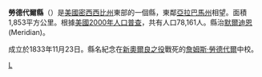 {{Infobox U.S. County|
 county  = 勞德代爾縣 |
 state = 密西西比州 |
 en county  = Lauderdale County |
 en state = Mississippi |
 seal =  |
 map = Map of Mississippi highlighting Lauderdale County.svg |
 map size = 150 |
 founded = 1833年11月23日 |
 seat = [[默爾迪恩_(密西西比州)|默爾迪恩]] | 
 area = 1,853 [[km²|km²]] (715 [[square_mile|mi²]]) |
 area land = 1,822 km² (704 mi²) |
 area water = 30 km² (12 mi²) |
 area percentage = 1.65% |
 census yr = 2000|
 pop = 78,161 |
 density = 43 |
 web = www.lauderdalecounty.org |
|}}
'''勞德代爾縣'''（{{lang-en|Lauderdale County}}）是[[美國|美國]][[密西西比州|密西西比州]]東部的一個縣，東鄰[[亞拉巴馬州|亞拉巴馬州]]相望。面積1,853平方公里。根據[[美國2000年人口普查|美國2000年人口普查]]，共有人口78,161人。縣治[[默爾迪恩_(密西西比州)|默爾迪恩]] (Meridian)。

成立於1833年11月23日。縣名紀念在[[新奧爾良之役|新奧爾良之役]]戰死的[[詹姆斯·勞德代爾|詹姆斯·勞德代爾]]中校。
[[Category:密西西比州行政區劃|L]]